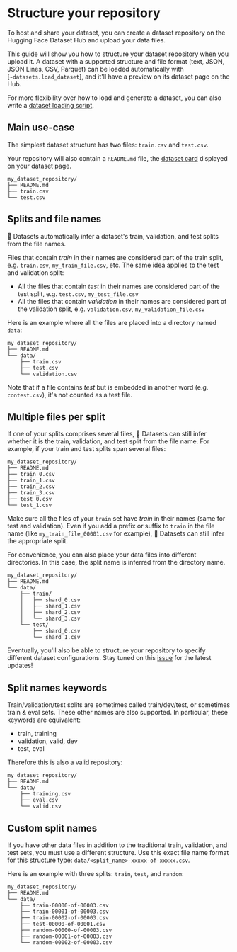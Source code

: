 # Structure your repository

To host and share your dataset, you can create a dataset repository on the Hugging Face Dataset Hub and upload your data files.

This guide will show you how to structure your dataset repository when you upload it.
A dataset with a supported structure and file format (text, JSON, JSON Lines, CSV, Parquet) can be loaded automatically with [`~datasets.load_dataset`], and it'll have a preview on its dataset page on the Hub.

For more flexibility over how to load and generate a dataset, you can also write a [dataset loading script](./dataset_script).

## Main use-case

The simplest dataset structure has two files: `train.csv` and `test.csv`.

Your repository will also contain a `README.md` file, the [dataset card](dataset_card) displayed on your dataset page.

```
my_dataset_repository/
├── README.md
├── train.csv
└── test.csv
```

## Splits and file names

🤗 Datasets automatically infer a dataset's train, validation, and test splits from the file names.

Files that contain *train* in their names are considered part of the train split, e.g. `train.csv`, `my_train_file.csv`, etc.
The same idea applies to the test and validation split:

- All the files that contain *test* in their names are considered part of the test split, e.g. `test.csv`, `my_test_file.csv`
- All the files that contain *validation* in their names are considered part of the validation split, e.g. `validation.csv`, `my_validation_file.csv`

Here is an example where all the files are placed into a directory named `data`:

```
my_dataset_repository/
├── README.md
└── data/
    ├── train.csv
    ├── test.csv
    └── validation.csv
```

Note that if a file contains *test* but is embedded in another word (e.g. `contest.csv`), it's not counted as a test file.

## Multiple files per split

If one of your splits comprises several files, 🤗 Datasets can still infer whether it is the train, validation, and test split from the file name.
For example, if your train and test splits span several files:

```
my_dataset_repository/
├── README.md
├── train_0.csv
├── train_1.csv
├── train_2.csv
├── train_3.csv
├── test_0.csv
└── test_1.csv
```

Make sure all the files of your `train` set have *train* in their names (same for test and validation).
Even if you add a prefix or suffix to `train` in the file name (like `my_train_file_00001.csv` for example),
🤗 Datasets can still infer the appropriate split.

For convenience, you can also place your data files into different directories.
In this case, the split name is inferred from the directory name.

```
my_dataset_repository/
├── README.md
└── data/
    ├── train/
    │   ├── shard_0.csv
    │   ├── shard_1.csv
    │   ├── shard_2.csv
    │   └── shard_3.csv
    └── test/
        ├── shard_0.csv
        └── shard_1.csv
```

<Tip>

Eventually, you'll also be able to structure your repository to specify different dataset configurations. Stay tuned on this [issue](https://github.com/huggingface/datasets/issues/4578) for the latest updates! 

</Tip>

## Split names keywords

Train/validation/test splits are sometimes called train/dev/test, or sometimes train & eval sets.
These other names are also supported.
In particular, these keywords are equivalent:

- train, training
- validation, valid, dev
- test, eval

Therefore this is also a valid repository:

```
my_dataset_repository/
├── README.md
└── data/
    ├── training.csv
    ├── eval.csv
    └── valid.csv
```


## Custom split names

If you have other data files in addition to the traditional train, validation, and test sets, you must use a different structure.
Use this exact file name format for this structure type: `data/<split_name>-xxxxx-of-xxxxx.csv`.

Here is an example with three splits: `train`, `test`, and `random`:

```
my_dataset_repository/
├── README.md
└── data/
    ├── train-00000-of-00003.csv
    ├── train-00001-of-00003.csv
    ├── train-00002-of-00003.csv
    ├── test-00000-of-00001.csv
    ├── random-00000-of-00003.csv
    ├── random-00001-of-00003.csv
    └── random-00002-of-00003.csv
```
